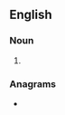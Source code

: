 {{also|bönders}}
==English==

===Noun===
{{head|en|noun form}}

# {{plural of|bonder|lang=en}}

===Anagrams===
* {{anagrams|en|a=bdenors|Bodners|Bordens|rebonds}}